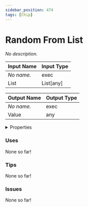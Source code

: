```yaml
---
sidebar_position: 474
tags: [Chip]
---
```


# Random From List

*No description.*




<EsbSvg />

| Input Name | Input Type |
|-----------|-----------|
| *No name.* | exec |
| List | List[any] |

| Output Name | Output Type |
|-----------|-----------|
| *No name.* | exec |
| Value | any |


<details>
  <summary>Properties</summary>
  <div>
    <div>
    <table>
      <thead>
        <tr>
          <th>Is beta required?</th>
          <th>❌</th>
        </tr>
        <tr>
          <th>Is this chip a trolling risk?</th>
          <th>❌</th>
        </tr>
        <tr>
          <th>Chip UUID</th>
          <th>d253cef6-dd99-4357-b98a-e09a0c23bad7</th>
        </tr>
      </thead>
    </table>
    </div>
  </div>
</details>

### Uses

None so far!

### Tips

None so far!

### Issues

None so far!